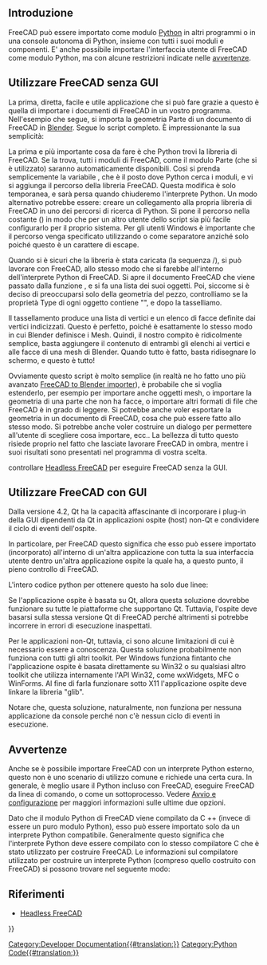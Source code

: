 <languages/>

{{TOCright}}

<span id="Introduction"></span>
==Introduzione==

FreeCAD può essere importato come modulo [[Python/it|Python]] in altri programmi o in una console autonoma di Python, insieme con tutti i suoi moduli e componenti. E' anche possibile importare l'interfaccia utente di FreeCAD come modulo Python, ma con alcune restrizioni indicate nelle [[Embedding_FreeCAD/it#Avvertenze|avvertenze]].

<span id="Using_FreeCAD_without_GUI"></span>
== Utilizzare FreeCAD senza GUI ==

La prima, diretta, facile e utile applicazione che si può fare grazie a questo è quella di importare i documenti di FreeCAD in un vostro programma. Nell'esempio che segue, si importa la geometria Parte di un documento di FreeCAD in [http://www.blender.org Blender]. Segue lo script completo. È impressionante la sua semplicità:
{{Code|lang=python|code=
<nowiki>
FREECADPATH = '/usr/lib/freecad-python3/lib/' # path to your FreeCAD.so or FreeCAD.pyd file,
# for Windows you must either use \\ or / in the path, using a single \ is problematic
# FREECADPATH = 'C:\\FreeCAD\\bin'
import Blender, sys
sys.path.append(FREECADPATH)
 
def import_fcstd(filename):
   try:
       import FreeCAD
   except ValueError:
       Blender.Draw.PupMenu('Error%t|FreeCAD library not found. Please check the FREECADPATH variable in the import script is correct')
   else:
       scene = Blender.Scene.GetCurrent()
       import Part
       doc = FreeCAD.open(filename)
       objects = doc.Objects
       for ob in objects:
           if ob.Type[:4] == 'Part':
               shape = ob.Shape
               if shape.Faces:
                   mesh = Blender.Mesh.New()
                   rawdata = shape.tessellate(1)
                   for v in rawdata[0]:
                       mesh.verts.append((v.x,v.y,v.z))
                   for f in rawdata[1]:
                       mesh.faces.append.append(f)
                   scene.objects.new(mesh,ob.Name)
       Blender.Redraw()

def main():
   Blender.Window.FileSelector(import_fcstd, 'IMPORT FCSTD', 
                        Blender.sys.makename(ext='.fcstd'))    
 
# This lets you import the script without running it
if __name__=='__main__':
   main()
</nowiki>
}}

La prima e più importante cosa da fare è che Python trovi la libreria di FreeCAD. Se la trova, tutti i moduli di FreeCAD, come il modulo Parte (che si è utilizzato) saranno automaticamente disponibili. Così si prenda semplicemente la variabile {{incode|sys.path}}, che è il posto dove Python cerca i moduli, e vi si aggiunga il percorso della libreria FreeCAD. Questa modifica è solo temporanea, e sarà persa quando chiuderemo l'interprete Python. Un modo alternativo potrebbe essere: creare un collegamento alla propria libreria di FreeCAD in uno dei percorsi di ricerca di Python. Si pone il percorso nella costante ({{incode|FREECADPATH}}) in modo che per un altro utente dello script sia più facile configurarlo per il proprio sistema. Per gli utenti Windows è importante che il percorso venga specificato utilizzando {{incode|\\}} o {{incode|/}} come separatore anziché solo {{incode|\}} poiché questo è un carattere di escape.

{{Code|lang=python|code=
FREECADPATH = 'C:\\FreeCAD\\bin' # path to your FreeCAD.so or FreeCAD.pyd file
import sys
sys.path.append(FREECADPATH)
}}

Quando si è sicuri che la libreria è stata caricata (la sequenza {{incode|try}}/{{incode|except}}), si può lavorare con FreeCAD, allo stesso modo che si farebbe all'interno dell'interprete Python di FreeCAD. Si apre il documento FreeCAD che viene passato dalla funzione {{incode|main()}}, e si fa una lista dei suoi oggetti. Poi, siccome si è deciso di preoccuparsi solo della geometria del pezzo, controlliamo se la proprietà Type di ogni oggetto contiene "{{incode|Part}}", e dopo la tasselliamo.

{{Code|lang=python|code=
       import Part
       doc = FreeCAD.open(filename)
       objects = doc.Objects
       for ob in objects:
           if ob.Type[:4] == 'Part':
}}

Il tassellamento produce una lista di vertici e un elenco di facce definite dai  vertici indicizzati. Questo è perfetto, poiché è esattamente lo stesso modo in cui Blender definisce i Mesh. Quindi, il nostro compito è ridicolmente semplice, basta aggiungere il contenuto di entrambi gli elenchi ai vertici e alle facce di una mesh di Blender. Quando tutto è fatto, basta ridisegnare lo schermo, e questo è tutto!

{{Code|lang=python|code=
           if ob.Type[:4] == 'Part':
               shape = ob.Shape
               if shape.Faces:
                   mesh = Blender.Mesh.New()
                   rawdata = shape.tessellate(1)
                   for v in rawdata[0]:
                       mesh.verts.append((v.x,v.y,v.z))
                   for f in rawdata[1]:
                       mesh.faces.append.append(f)
                   scene.objects.new(mesh,ob.Name)
       Blender.Redraw()
}}

Ovviamente questo script è molto semplice (in realtà ne ho fatto uno più avanzato [https://yorik.uncreated.net/archive/scripts/blender24/import_freecad.py FreeCAD to Blender importer]), è probabile che si voglia estenderlo, per esempio per importare anche oggetti mesh, o importare la geometria di una parte che non ha facce, o importare altri formati di file che FreeCAD è in grado di leggere. Si potrebbe anche voler esportare la geometria in un documento di FreeCAD, cosa che può essere fatto allo stesso modo. Si potrebbe anche voler costruire un dialogo per permettere all'utente di scegliere cosa importare, ecc.. La bellezza di tutto questo risiede proprio nel fatto che lasciate lavorare FreeCAD in ombra, mentre i suoi risultati sono presentati nel programma di vostra scelta.

{{Emphasis|Nota:}} controllare [[Headless_FreeCAD/it|Headless FreeCAD]] per eseguire FreeCAD senza la GUI.

<span id="Using_FreeCAD_with_GUI"></span>
== Utilizzare FreeCAD con GUI ==

Dalla versione 4.2, Qt ha la capacità affascinante di incorporare i plug-in della GUI dipendenti da Qt in applicazioni ospite (host) non-Qt e condividere il ciclo di eventi dell'ospite.

In particolare, per FreeCAD questo significa che esso può essere importato (incorporato) all'interno di un'altra applicazione con tutta la sua interfaccia utente dentro un'altra applicazione ospite la quale ha, a questo punto, il pieno controllo di FreeCAD.

L'intero codice python per ottenere questo ha solo due linee:

{{Code|code=
import FreeCADGui 
FreeCADGui.showMainWindow()
}}

Se l'applicazione ospite è basata su Qt, allora questa soluzione dovrebbe funzionare su tutte le piattaforme che supportano Qt. Tuttavia, l'ospite deve basarsi sulla stessa versione Qt di FreeCAD perché altrimenti si potrebbe incorrere in errori di esecuzione inaspettati. 

Per le applicazioni non-Qt, tuttavia, ci sono alcune limitazioni di cui è necessario essere a conoscenza. Questa soluzione probabilmente non funziona con tutti gli altri toolkit.
Per Windows funziona fintanto che l'applicazione ospite è basata direttamente su Win32 o su qualsiasi altro toolkit che utilizza internamente l'API Win32, come wxWidgets, MFC o WinForms. Al fine di farla funzionare sotto X11 l'applicazione ospite deve linkare la libreria "glib".

Notare che, questa soluzione, naturalmente, non funziona per nessuna applicazione da console perché non c'è nessun ciclo di eventi in esecuzione.

<span id="Caveats"></span>
== Avvertenze ==

Anche se è possibile importare FreeCAD con un interprete Python esterno, questo non è uno scenario di utilizzo comune e richiede una certa cura.  In generale, è meglio usare il Python incluso con FreeCAD, eseguire FreeCAD da linea di comando, o come un sottoprocesso.  Vedere [[Start up and Configuration/it|Avvio e configurazione]] per maggiori informazioni sulle ultime due opzioni.

Dato che il modulo Python di FreeCAD viene compilato da C ++ (invece di essere un puro modulo Python), esso può essere importato solo da un interprete Python compatibile.  Generalmente questo significa che l'interprete Python deve essere compilato con lo stesso compilatore C che è stato utilizzato per costruire FreeCAD. Le informazioni sul compilatore utilizzato per costruire un interprete Python (compreso quello costruito con FreeCAD) si possono trovare nel seguente modo:

{{Code|code=
>>> import sys
>>> sys.version
'2.7.13 (default, Dec 17 2016, 23:03:43) \n[GCC 4.2.1 Compatible Apple LLVM 8.0.0 (clang-800.0.42.1)]'
}}

<span id="Related"></span>
== Riferimenti ==

* [[Headless_FreeCAD/it|Headless FreeCAD]]


{{Powerdocnavi{{#translation:}}}}
[[Category:Developer Documentation{{#translation:}}]]
[[Category:Python Code{{#translation:}}]]